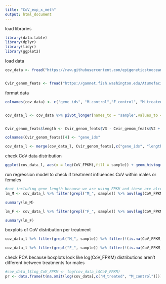 ```yaml
---
title: "CoV_exp_x_meth"
output: html_document
---
```


load libraries
```r
library(data.table)
library(dplyr)
library(tidyr)
library(ggplot2)


```


load data
```r

cov_data <- fread("https://raw.githubusercontent.com/epigeneticstoocean/2018_L18-adult-methylation/main/analyses/genes_treatment_fpkm_CoV_df.csv")


Cvir_genom_feats <- fread("https://gannet.fish.washington.edu/Atumefaciens/20211209_cvir_gff-to-bed/20211209_cvir_GCF_002022765.2_genes.bed")
```


format data
```r
colnames(cov_data) <- c("gene_ids", "M_control","F_control", "M_treated", "F_treated")


cov_data_l <- cov_data %>% pivot_longer(names_to = "sample",values_to = "CoV_FPKM", cols = 2:5)


Cvir_genom_feats$length <- Cvir_genom_feats$V3 - Cvir_genom_feats$V2 + 1

colnames(Cvir_genom_feats)[4] <- "gene_ids"

cov_data_l <- merge(cov_data_l, Cvir_genom_feats[,c("gene_ids", "length")], by = "gene_ids")
```


check CoV data distribution
```r

ggplot(cov_data_l, aes(x = log(CoV_FPKM),fill = sample)) + geom_histogram(col = "black") + scale_x_continuous(limits = c(-5,2))

```


run regression model to check if treatment influences CoV within males or females
```r
#not including gene length because we are using FPKM and these are already normalized by length
lm_M <- cov_data_l %>% filter(grepl("M_", sample)) %>% aov(log(CoV_FPKM) ~ sample , data = .)

summary(lm_M)

lm_F <- cov_data_l %>% filter(grepl("F_", sample)) %>% aov(log(CoV_FPKM) ~ sample , data = .)

summary(lm_F)


```

boxplots of CoV distribution per treatment
```r
cov_data_l %>% filter(grepl("M_", sample)) %>% filter(!(is.na(CoV_FPKM))) %>% ggplot() + geom_boxplot(aes(x = sample, y = CoV_FPKM)) 

cov_data_l %>% filter(grepl("F_", sample)) %>% filter(!(is.na(CoV_FPKM))) %>% ggplot() + geom_boxplot(aes(x = sample, y = CoV_FPKM))
```



check PCA because boxplots look like log(CoV_FPKM) distributions aren't different between treatments for males
```r

#cov_data_l$log_CoV_FPKM <- log(cov_data_l$CoV_FPKM)
pr <- data.frame(t(na.omit(log(cov_data[,c("M_treated", "M_control")])))) %>%  prcomp()

```